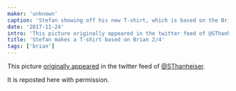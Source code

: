 ```yaml
---
maker: 'unknown'
caption: 'Stefan showing off his new T-shirt, which is based on the Brian Body Block.'
date: '2017-11-24'
intro: 'This picture originally appeared in the twitter feed of @SThanheiser .'
title: 'Stefan makes a T-shirt based on Brian 2/4'
tags: ['brian']
---
```


<!-- truncate -->

This picture [originally appeared](https://twitter.com/SThanheiser/status/933942463332536320)
in the twitter feed of [@SThanheiser](https://twitter.com/SThanheiser).

It is reposted here with permission.
